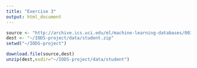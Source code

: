 ```yaml
---
title: "Exercise 3"
output: html_document
---
```


```r
source <- "http://archive.ics.uci.edu/ml/machine-learning-databases/00320/student.zip"
dest <- "~/IODS-project/data/student.zip"
setwd("~/IODS-project")

download.file(source,dest)
unzip(dest,exdir="~/IODS-project/data/student")

```

